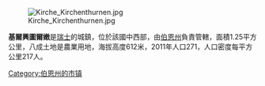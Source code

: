 [[Image:Kirche_Kirchenthurnen.jpg|right]]

'''基爾興圖爾嫩'''是[[瑞士|瑞士]]的城鎮，位於該國中西部，由[[伯恩州|伯恩州]]負責管轄，面積1.25平方公里，八成土地是農業用地，海拔高度612米，2011年人口271，人口密度每平方公里217人。

{{Switzerland-geo-stub}}
[[Category:伯恩州的市镇|Category:伯恩州的市镇]]